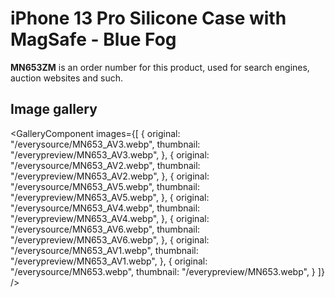 
# iPhone 13 Pro Silicone Case with MagSafe - Blue Fog

<Callout type='info' emoji='👉🏻'>**MN653ZM** is an order number for this product, used for search engines, auction websites and such.</Callout>

## Image gallery

<GalleryComponent
    images={[
      {
        original: "/everysource/MN653_AV3.webp",
        thumbnail: "/everypreview/MN653_AV3.webp",
      },
      {
        original: "/everysource/MN653_AV2.webp",
        thumbnail: "/everypreview/MN653_AV2.webp",
      },
      {
        original: "/everysource/MN653_AV5.webp",
        thumbnail: "/everypreview/MN653_AV5.webp",
      },
      {
        original: "/everysource/MN653_AV4.webp",
        thumbnail: "/everypreview/MN653_AV4.webp",
      },
      {
        original: "/everysource/MN653_AV6.webp",
        thumbnail: "/everypreview/MN653_AV6.webp",
      },
      {
        original: "/everysource/MN653_AV1.webp",
        thumbnail: "/everypreview/MN653_AV1.webp",
      },
      {
        original: "/everysource/MN653.webp",
        thumbnail: "/everypreview/MN653.webp",
      }
    ]}
  />
